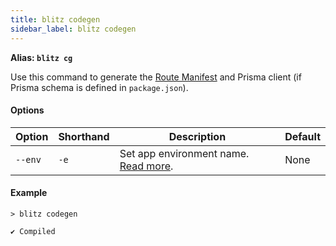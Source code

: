 ```yaml
---
title: blitz codegen
sidebar_label: blitz codegen
---
```


**Alias: `blitz cg`**

Use this command to generate the [Route Manifest](./route-manifest) and
Prisma client (if Prisma schema is defined in `package.json`).

#### Options

| Option  | Shorthand | Description                                                                             | Default |
| ------- | --------- | --------------------------------------------------------------------------------------- | ------- |
| `--env` | `-e`      | Set app environment name. [Read more](/docs/environment-variables#custom-environments). | None    |

#### Example

```
> blitz codegen

✔ Compiled
```
